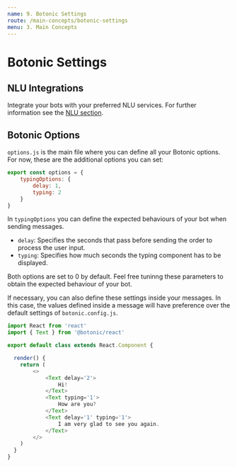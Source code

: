 ```yaml
---
name: 9. Botonic Settings
route: /main-concepts/botonic-settings
menu: 3. Main Concepts
---
```


# **Botonic Settings**

## NLU Integrations
Integrate your bots with your preferred NLU services. For further information see the [NLU section](/main-concepts/nlu).

## Botonic Options

`options.js` is the main file where you can define all your Botonic options. For now, these are the additional options you can set:

```javascript
export const options = {
    typingOptions: { 
        delay: 1,
        typing: 2 
    }
}
```

In `typingOptions` you can define the expected behaviours of your bot when sending messages.
  * `delay`: Specifies the seconds that pass before sending the order to process the user input.
  * `typing`: Specifies how much seconds the typing component has to be displayed.

Both options are set to 0 by default. Feel free tuninng these parameters to obtain the expected behaviour of your bot.
  
If necessary, you can also define these settings inside your messages. In this case, the values defined inside a message will have preference over the default settings of `botonic.config.js`.

```javascript
import React from 'react'
import { Text } from '@botonic/react'

export default class extends React.Component {

  render() {
    return (
        <>
            <Text delay='2'>
                Hi!
            </Text>
            <Text typing='1'>
                How are you?
            </Text>
            <Text delay='1' typing='1'>
                I am very glad to see you again.
            </Text>
        </>
    )
  }
}
```

